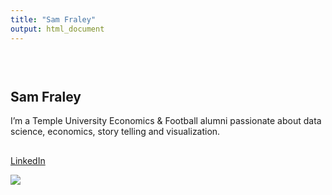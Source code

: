 ```yaml
---
title: "Sam Fraley"
output: html_document
---
```


<style type="text/css">
.title {
  display: none;
}

#getting-started img {
  margin-right: 10px;
}

</style>

<div class="row" style="padding-top: 30px;">
<div class="col-sm-6">

# **Sam Fraley**

I'm a Temple University Economics & Football alumni passionate about data science, economics, story telling and visualization.

## 
 [LinkedIn](https://www.linkedin.com/in/sam-fraley-4a6681166/e)


</div>
<div class="col-sm-6">

<a href = "https://samfraley.github.io">
![](images/AGE1.png)
</a>
</div>

